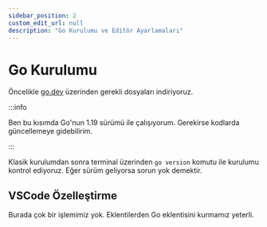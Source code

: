 ```yaml
---
sidebar_position: 2
custom_edit_url: null
description: "Go Kurulumu ve Editör Ayarlamaları"
---
```


# Go Kurulumu

Öncelikle [go.dev](https://go.dev) üzerinden gerekli dosyaları indiriyoruz.

:::info 

Ben bu kısımda Go'nun 1.19 sürümü ile çalışıyorum. Gerekirse kodlarda güncellemeye gidebilirim.

:::

Klasik kurulumdan sonra terminal üzerinden `go version` komutu ile kurulumu kontrol ediyoruz. Eğer sürüm geliyorsa sorun yok demektir. 

## VSCode Özelleştirme

Burada çok bir işlemimiz yok. Eklentilerden Go eklentisini kurmamız yeterli.




